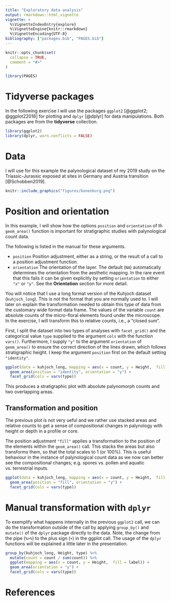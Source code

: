 ```yaml
---
title: "Exploratory data analysis"
output: rmarkdown::html_vignette
vignette: >
  %\VignetteIndexEntry{explore}
  %\VignetteEngine{knitr::rmarkdown}
  %\VignetteEncoding{UTF-8}
bibliography: ["packages.bib", "PAGES.bib"]
---
```


```r
knitr::opts_chunk$set(
  collapse = TRUE,
  comment = "#>"
)
```

```r
library(PAGES)
```


# Tidyverse packages

In the following exercise I will use the packages `ggplot2` [@ggplot2; @ggplot22016] for plotting and `dplyr` [@dplyr] for data manipulations. Both packages are from the **tidyverse** collection.


```r
library(ggplot2)
library(dplyr, warn.conflicts = FALSE)
```


# Data

I will use for this example the palynological dataset of my 2019 study on the Triassic-Jurassic exposed at sites in Germany and Austria transition [@Schobben2019].

```r
knitr::include_graphics("figures/bonenburg.png")
```

# Position and orientation

In this example, I will show how the options `position` and `orientation` of th `geom_area()` function is important for stratigraphic studies with palynological count data.

The following is listed in the manual for these arguments.

- `position` Position adjustment, either as a string, or the result of a call to a position adjustment function.
- `orientation` The orientation of the layer. The default (`NA`) automatically determines the orientation from the aesthetic mapping. In the rare event that this fails it can be given explicitly by setting `orientation` to either `"x"` or `"y"`. See the **Orientation** section for more detail.


You will notice that I use a long format version of the Kuhjoch dataset (`kuhjoch_long`). This is not the format that you are normally used to. I will later on explain the transformation needed to obtain this type of data from the customary wide format data frame. The values of the variable `count` are absolute counts of the micro-floral elements found under the microscope. In the exercise, I will transform this to relative counts, i.e., a "closed sum".

First, I split the dataset into two types of analyses with `facet_grid()` and the categorical value `type` supplied to the argument `cols` with the function `vars()`. Furthermore, I supply `"y"` to the argument `orientation` of `geom_area()` to ensure the correct direction of the lines drawn, which follows stratigraphic height. I keep the argument `position` first on the default setting `"identity"`.

```r
ggplot(data = kuhjoch_long, mapping = aes(x = count, y = Height,  fill = label)) + 
  geom_area(position = "identity", orientation = "y") +
  facet_grid(cols = vars(type))
```

This produces a stratigraphic plot with absolute palynomorph counts and two overlapping areas. 

## Transformation and position

The previous plot is not very ueful and we rather use stacked areas and relative counts to get a sense of compositional changes in palynology with height or depth in a profile or core.

The position adjustment `"fill"` applies a transformation to the position of the elements within the `geom_area()` call. This stacks the areas but also transforms them, so that the total scales to 1 (or 100%). This is useful behaviour in the instance of palynological count data as we now can better see  the compositional changes; e.g. spores vs. pollen and aquatic vs. terrestrial inputs.


```r
ggplot(data = kuhjoch_long, mapping = aes(x = count, y = Height,  fill = label)) + 
  geom_area(position = "fill", orientation = "y") +
  facet_grid(cols = vars(type))
```


# Manual transformation with `dplyr`

To exemplify what happens internally in the previous `ggplot2` call, we can do the transformation outside of the call by applying `group_by()` and `mutate()` of the `dplyr` package directly to the data. Note, the change from the pipe (` %>% `) to the plus sign (`+`) in the ggplot call. The usage of the `dplyr` functions will be explained a little later in the presentation.


```r
group_by(kuhjoch_long, Height, type) %>% 
  mutate(count = count / sum(count)) %>% 
  ggplot(mapping = aes(x = count, y = Height,  fill = label)) + 
  geom_area(orientation = "y") +
  facet_grid(cols = vars(type))
```


# References
